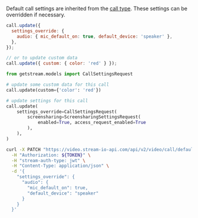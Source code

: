 
Default call settings are inherited from the [call type](/api/call_types/settings/). These settings can be overridden if necessary.

<Tabs groupId="examples">
<TabItem value="js" label="JavaScript">

```js
call.update({
  settings_override: {
    audio: { mic_default_on: true, default_device: 'speaker' },
  },
});

// or to update custom data
call.update({ custom: { color: 'red' } });
```

</TabItem>
<TabItem value="py" label="Python">

```py
from getstream.models import CallSettingsRequest

# update some custom data for this call
call.update(custom={'color': 'red'})

# update settings for this call
call.update(
    settings_override=CallSettingsRequest(
        screensharing=ScreensharingSettingsRequest(
            enabled=True, access_request_enabled=True
        ),
    ),
)
```

</TabItem>
<TabItem value="curl" label="cURL">

```bash
curl -X PATCH "https://video.stream-io-api.com/api/v2/video/call/default/${CALL_ID}?api_key=${API_KEY}" \
  -H "Authorization: ${TOKEN}" \
  -H "stream-auth-type: jwt" \
  -H "Content-Type: application/json" \
  -d '{
    "settings_override": {
      "audio": {
        "mic_default_on": true,
        "default_device": "speaker"
      }
    }
  }'
```

</TabItem>
</Tabs>
